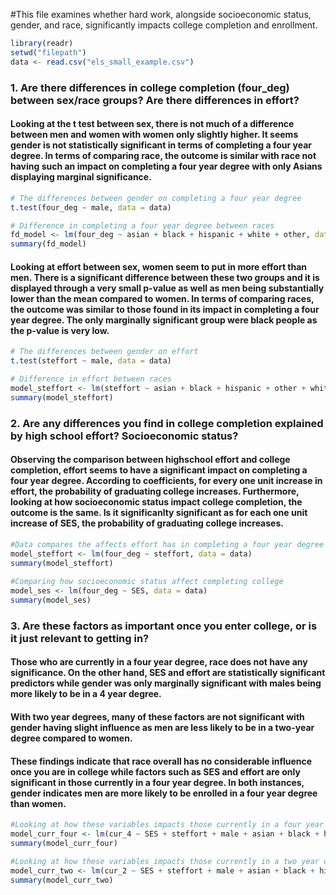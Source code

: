 #This file examines whether hard work, alongside socioeconomic status, gender, and race, significantly impacts college completion and enrollment.

```r
library(readr)
setwd("filepath")
data <- read.csv("els_small_example.csv")
```

### 1. Are there differences in college completion (four_deg) between sex/race groups? Are there differences in effort?

#### Looking at the t test between sex, there is not much of a difference between men and women with women only slightly higher. It seems gender is not statistically significant in terms of completing a four year degree. In terms of comparing race, the outcome is similar with race not having such an impact on completing a four year degree with only Asians displaying marginal significance. 

```r
# The differences between gender on completing a four year degree
t.test(four_deg ~ male, data = data)

# Difference in completing a four year degree between races
fd_model <- lm(four_deg ~ asian + black + hispanic + white + other, data = data)
summary(fd_model)
```

#### Looking at effort between sex, women seem to put in more effort than men. There is a significant difference between these two groups and it is displayed through a very small p-value as well as men being substantially lower than the mean compared to women. In terms of comparing races, the outcome was similar to those found in its impact in completing a four year degree. The only marginally significant group were black people as the p-value is very low. 


```r
# The differences between gender on effort
t.test(steffort ~ male, data = data)

# Difference in effort between races
model_steffort <- lm(steffort ~ asian + black + hispanic + other + white, data = data)
summary(model_steffort)
```

### 2. Are any differences you find in college completion explained by high school effort? Socioeconomic status?

#### Observing the comparison between highschool effort and college completion, effort seems to have a significant impact on completing a four year degree. According to coefficients, for every one unit increase in effort, the probability of graduating college increases. Furthermore, looking at how socioeconomic status impact college completion, the outcome is the same. Is it significanlty significant as for each one unit increase of SES, the probability of graduating college increases. 

```r
#Data compares the affects effort has in completing a four year degree
model_steffort <- lm(four_deg ~ steffort, data = data)
summary(model_steffort)
  
#Comparing how socioeconomic status affect completing college
model_ses <- lm(four_deg ~ SES, data = data)
summary(model_ses)
```

### 3. Are these factors as important once you enter college, or is it just relevant to getting in?

#### Those who are currently in a four year degree, race does not have any significance. On the other hand, SES and effort are statistically significant predictors while gender was only marginally significant with males being more likely to be in a 4 year degree. 

#### With two year degrees, many of these factors are not significant with gender having slight influence as men are less likely to be in a two-year degree compared to women.

#### These findings indicate that race overall has no considerable influence once you are in college while factors such as SES and effort are only significant in those currently in a four year degree. In both instances, gender indicates men are more likely to be enrolled in a four year degree than women. 

```r
#Looking at how these variables impacts those currently in a four year degree
model_curr_four <- lm(cur_4 ~ SES + steffort + male + asian + black + hispanic + white + other, data = data)
summary(model_curr_four)

#Looking at how these variables impacts those currently in a two year degree
model_curr_two <- lm(cur_2 ~ SES + steffort + male + asian + black + hispanic + white + other, data = data)
summary(model_curr_two)
```
